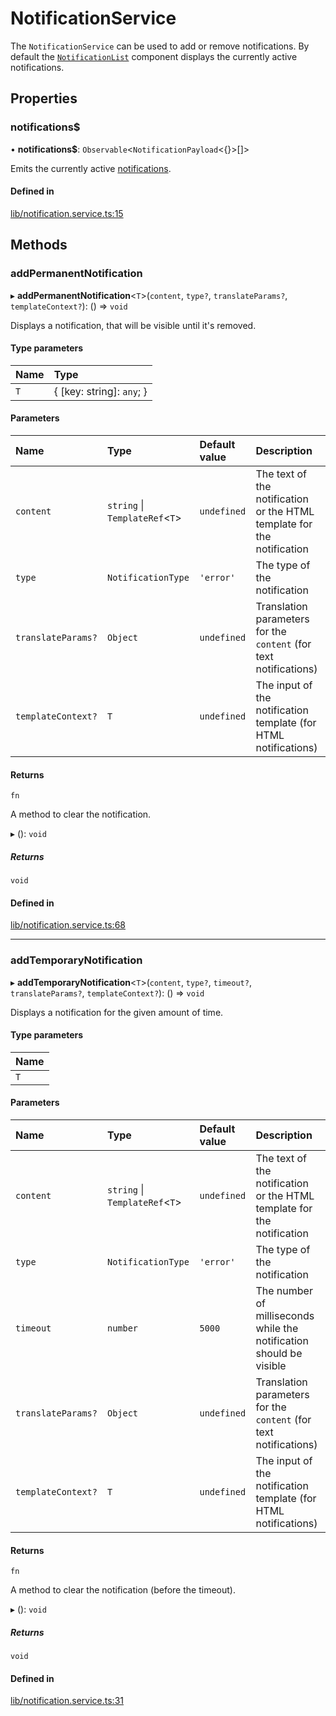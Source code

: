 # NotificationService

The `NotificationService` can be used to add or remove notifications. By default the [`NotificationList`](../components/NotificationListComponent.mdx) component displays the currently active notifications.

## Properties

### notifications$

• **notifications$**: `Observable`<`NotificationPayload`<{}\>[]\>

Emits the currently active [notifications](https://github.com/GetStream/stream-chat-angular/blob/master/projects/stream-chat-angular/src/lib/notification.service.ts).

#### Defined in

[lib/notification.service.ts:15](https://github.com/GetStream/stream-chat-angular/blob/05b4237/projects/stream-chat-angular/src/lib/notification.service.ts#L15)

## Methods

### addPermanentNotification

▸ **addPermanentNotification**<`T`\>(`content`, `type?`, `translateParams?`, `templateContext?`): () => `void`

Displays a notification, that will be visible until it's removed.

#### Type parameters

| Name | Type |
| :------ | :------ |
| `T` | { [key: string]: `any`;  } |

#### Parameters

| Name | Type | Default value | Description |
| :------ | :------ | :------ | :------ |
| `content` | `string` \| `TemplateRef`<`T`\> | `undefined` | The text of the notification or the HTML template for the notification |
| `type` | `NotificationType` | `'error'` | The type of the notification |
| `translateParams?` | `Object` | `undefined` | Translation parameters for the `content` (for text notifications) |
| `templateContext?` | `T` | `undefined` | The input of the notification template (for HTML notifications) |

#### Returns

`fn`

A method to clear the notification.

▸ (): `void`

##### Returns

`void`

#### Defined in

[lib/notification.service.ts:68](https://github.com/GetStream/stream-chat-angular/blob/05b4237/projects/stream-chat-angular/src/lib/notification.service.ts#L68)

___

### addTemporaryNotification

▸ **addTemporaryNotification**<`T`\>(`content`, `type?`, `timeout?`, `translateParams?`, `templateContext?`): () => `void`

Displays a notification for the given amount of time.

#### Type parameters

| Name |
| :------ |
| `T` |

#### Parameters

| Name | Type | Default value | Description |
| :------ | :------ | :------ | :------ |
| `content` | `string` \| `TemplateRef`<`T`\> | `undefined` | The text of the notification or the HTML template for the notification |
| `type` | `NotificationType` | `'error'` | The type of the notification |
| `timeout` | `number` | `5000` | The number of milliseconds while the notification should be visible |
| `translateParams?` | `Object` | `undefined` | Translation parameters for the `content` (for text notifications) |
| `templateContext?` | `T` | `undefined` | The input of the notification template (for HTML notifications) |

#### Returns

`fn`

A method to clear the notification (before the timeout).

▸ (): `void`

##### Returns

`void`

#### Defined in

[lib/notification.service.ts:31](https://github.com/GetStream/stream-chat-angular/blob/05b4237/projects/stream-chat-angular/src/lib/notification.service.ts#L31)

